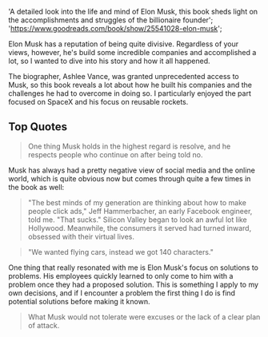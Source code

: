   'A detailed look into the life and mind of Elon Musk, this book sheds light on the accomplishments and struggles of the billionaire founder';
  'https://www.goodreads.com/book/show/25541028-elon-musk';

Elon Musk has a reputation of being quite divisive. Regardless of your views, however, he's build some incredible companies and accomplished a lot, so I wanted to dive into his story and how it all happened.

The biographer, Ashlee Vance, was granted unprecedented access to Musk, so this book reveals a lot about how he built his companies and the challenges he had to overcome in doing so. I particularly enjoyed the part focused on SpaceX and his focus on reusable rockets.

## Top Quotes

> One thing Musk holds in the highest regard is resolve, and he respects people who continue on after being told no.

Musk has always had a pretty negative view of social media and the online world, which is quite obvious now but comes through quite a few times in the book as well:

> "The best minds of my generation are thinking about how to make people click ads," Jeff Hammerbacher, an early Facebook engineer, told me. "That sucks." Silicon Valley began to look an awful lot like Hollywood. Meanwhile, the consumers it served had turned inward, obsessed with their virtual lives.

> "We wanted flying cars, instead we got 140 characters."

One thing that really resonated with me is Elon Musk's focus on solutions to problems. His employees quickly learned to only come to him with a problem once they had a proposed solution. This is something I apply to my own decisions, and if I encounter a problem the first thing I do is find potential solutions before making it known.

> What Musk would not tolerate were excuses or the lack of a clear plan of attack.
